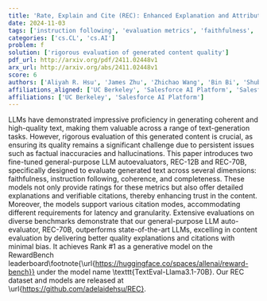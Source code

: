 ```yaml
---
title: 'Rate, Explain and Cite (REC): Enhanced Explanation and Attribution in Automatic Evaluation by Large Language Models'
date: 2024-11-03
tags: ['instruction following', 'evaluation metrics', 'faithfulness', 'text generation', 'factual inaccuracies', 'hallucinations', 'citations', 'Large Language Models', 'coherence', 'trust in content', 'benchmark evaluations', 'completeness', 'auto-evaluators']
categories: ['cs.CL', 'cs.AI']
problem: f
solution: ['rigorous evaluation of generated content quality']
pdf_url: http://arxiv.org/pdf/2411.02448v1
arx_url: http://arxiv.org/abs/2411.02448v1
score: 6
authors: ['Aliyah R. Hsu', 'James Zhu', 'Zhichao Wang', 'Bin Bi', 'Shubham Mehrotra', 'Shiva K. Pentyala', 'Katherine Tan', 'Xiang-Bo Mao', 'Roshanak Omrani', 'Sougata Chaudhuri', 'Regunathan Radhakrishnan', 'Sitaram Asur', 'Claire Na Cheng', 'Bin Yu']
affiliations_aligned: ['UC Berkeley', 'Salesforce AI Platform', 'Salesforce AI Platform', 'Salesforce AI Platform', 'Salesforce AI Platform', 'Salesforce AI Platform', 'Salesforce AI Platform', 'Salesforce AI Platform', 'Salesforce AI Platform', 'Salesforce AI Platform', 'Salesforce AI Platform', 'Salesforce AI Platform', 'Salesforce AI Platform', 'UC Berkeley']
affiliations: ['UC Berkeley', 'Salesforce AI Platform']
---
```



LLMs have demonstrated impressive proficiency in generating coherent and high-quality text, making them valuable across a range of text-generation tasks. However, rigorous evaluation of this generated content is crucial, as ensuring its quality remains a significant challenge due to persistent issues such as factual inaccuracies and hallucinations. This paper introduces two fine-tuned general-purpose LLM autoevaluators, REC-12B and REC-70B, specifically designed to evaluate generated text across several dimensions: faithfulness, instruction following, coherence, and completeness. These models not only provide ratings for these metrics but also offer detailed explanations and verifiable citations, thereby enhancing trust in the content. Moreover, the models support various citation modes, accommodating different requirements for latency and granularity. Extensive evaluations on diverse benchmarks demonstrate that our general-purpose LLM auto-evaluator, REC-70B, outperforms state-of-the-art LLMs, excelling in content evaluation by delivering better quality explanations and citations with minimal bias. It achieves Rank \#1 as a generative model on the RewardBench leaderboard\footnote{\url{https://huggingface.co/spaces/allenai/reward-bench}} under the model name \texttt{TextEval-Llama3.1-70B}. Our REC dataset and models are released at \url{https://github.com/adelaidehsu/REC}.
